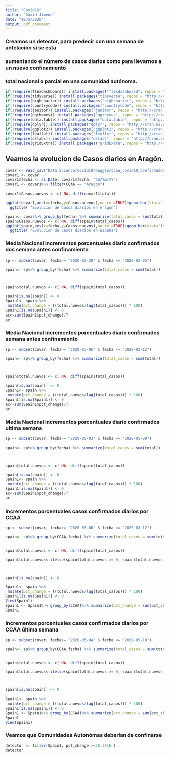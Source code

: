 ---
title: "Covid19"
author: "David Jimeno"
date: "10/5/2020"
output: pdf_document
---




### Creamos un detector, para predecir con una semana de antelación si se esta 
### aumentando el número de casos diarios como para llevarnos a un nuevo confinamiento
### total nacional o parcial en una comunidad autónoma.

```{r setup, include=FALSE}
if(!require(flexdashboard)) install.packages("flexdashboard", repos = "http://cran.us.r-project.org")
if(!require(tidyverse)) install.packages("tidyverse", repos = "http://cran.us.r-project.org")
if(!require(highcharter)) install.packages("highcharter", repos = "http://cran.us.r-project.org")
if(!require(countrycode)) install.packages("countrycode", repos = "http://cran.us.r-project.org")
if(!require(janitor)) install.packages("janitor", repos = "http://cran.us.r-project.org")
if(!require(ggthemes)) install.packages("ggthemes", repos = "http://cran.us.r-project.org")
if(!require(data.table)) install.packages("data.table", repos = "http://cran.us.r-project.org")
if(!require(dplyr)) install.packages("dplyr", repos = "http://cran.us.r-project.org")
if(!require(ggplot2)) install.packages("ggplot2", repos = "http://cran.us.r-project.org")
if(!require(leaflet)) install.packages("leaflet", repos = "http://cran.us.r-project.org")
if(!require(dslabs)) install.packages("dslabs", repos = "http://cran.us.r-project.org")
if(!require(gridExtra)) install.packages("gridExtra", repos = "http://cran.us.r-project.org")
```

## Veamos la evolucíon de Casos diarios en Aragón.
```{r global, warning=FALSE, include=FALSE}
covar <- read_csv("Data Science/Covid19/Kaggle/ccaa_covid19_confirmados_pcr_long.csv")
covar1 <- covar
covar1$fecha <- as.Date( covar1$fecha, "%d/%m/%Y")
covar1 <- covar1%>% filter(CCAA == "Aragon") 

covar1$Casos.nuevos <- c( NA, diff(covar1$total))

```


```{r fallecidos diarios en Aragón, warning=FALSE}
ggplot(covar1,aes(x=fecha,y=Casos.nuevos),na.rm =TRUE)+geom_bar(stat="identity", position="dodge")+theme_tufte()+
  ggtitle( "Evolucíon de Casos diarios en Aragón")
```
```{r Media incrementos confirmados semana antes confinamiento, warning=FALSE}
spain<- covar%>% group_by(fecha) %>% summarize(total_casos = sum(total))
spain$Casos.nuevos <- c( NA, diff(spain$total_casos))
ggplot(spain,aes(x=fecha,y=Casos.nuevos),na.rm =TRUE)+geom_bar(stat="identity", position="dodge")+theme_tufte()+
  ggtitle( "Evolucíon de Casos diarios en España")
```
### Media Nacional incrementos porcentuales diario confirmados dos semana antes confinamiento
```{r Media incrementos confirmados dos semana ultima semana, warning=FALSE}

sp <- subset(covar, fecha>= "2020-02-28" & fecha <= "2020-03-05")

spain<- sp%>% group_by(fecha) %>% summarize(total_casos = sum(total))



spain$total.nuevos <- c( NA, diff(spain$total_casos))

spain[is.na(spain)] <- 0
Spain1<- spain %>% 
 mutate(pct_change = ((total.nuevos/lag(total_casos))) * 100)
Spain1[is.na(Spain1)] <- 0
ac<-sum(Spain1$pct_change)/7
ac
```
### Media Nacional incrementos porcentuales diario confirmados semana antes confinamiento
```{r Media incrementos confirmados semana ultima semana, warning=FALSE}

sp <- subset(covar, fecha>= "2020-03-06" & fecha <= "2020-03-12")

spain<- sp%>% group_by(fecha) %>% summarize(total_casos = sum(total))



spain$total.nuevos <- c( NA, diff(spain$total_casos))

spain[is.na(spain)] <- 0
Spain1<- spain %>% 
 mutate(pct_change = ((total.nuevos/lag(total_casos))) * 100)
Spain1[is.na(Spain1)] <- 0
ac<-sum(Spain1$pct_change)/7
ac
```
### Media Nacional incrementos porcentuales diario confirmados ultima semana 
```{r Media incrementos2 confirmados ultima semana, warning=FALSE}
sp <- subset(covar, fecha>= "2020-05-03" & fecha <= "2020-05-09")

spain<- sp%>% group_by(fecha) %>% summarize(total_casos = sum(total))



spain$total.nuevos <- c( NA, diff(spain$total_casos))

spain[is.na(spain)] <- 0
Spain1<- spain %>% 
 mutate(pct_change = ((total.nuevos/lag(total_casos))) * 100)
Spain1[is.na(Spain1)] <- 0
ac<-sum(Spain1$pct_change)/7
ac

```

### Incrementos porcentuales casos confirmados diarios por CCAA

```{r Spain2.1.0, warning=FALSE}

sp <- subset(covar, fecha>= "2020-03-06" & fecha <= "2020-03-12")

spain<- sp%>% group_by(CCAA,fecha) %>% summarize(total_casos = sum(total))

 
spain$total.nuevos <- c( NA, diff(spain$total_casos))

spain$total.nuevos<-ifelse(spain$total.nuevos >= 0, spain$total.nuevos, 0)



spain[is.na(spain)] <- 0

Spain1<- spain %>% 
 mutate(pct_change = ((total.nuevos/lag(total_casos))) * 100)
Spain1[is.na(Spain1)] <- 0
View(Spain1)
Spain1 <- Spain1%>% group_by(CCAA)%>% summarize(pct_change = sum(pct_change/7))
Spain1

```


### Incrementos porcentuales casos confirmados diarios por CCAA última semana

```{r Spain2.2.0, warning=FALSE}

sp <- subset(covar, fecha>= "2020-05-04" & fecha <= "2020-05-10")

spain<- sp%>% group_by(CCAA,fecha) %>% summarize(total_casos = sum(total))

 
spain$total.nuevos <- c( NA, diff(spain$total_casos))

spain$total.nuevos<-ifelse(spain$total.nuevos >= 0, spain$total.nuevos, 0)



spain[is.na(spain)] <- 0

Spain1<- spain %>% 
 mutate(pct_change = ((total.nuevos/lag(total_casos))) * 100)
Spain1[is.na(Spain1)] <- 0
Spain1 <- Spain1%>% group_by(CCAA)%>% summarize(pct_change = sum(pct_change/7))
Spain1
View(Spain1)
```
### Veamos que Comunidades Autonómas deberían de confinarse

```{r detector de CCAA, warning=FALSE}
detector <- filter(Spain1, pct_change >=36.3816 )
detector

```
